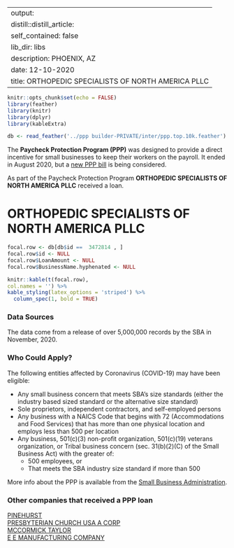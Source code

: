 
---
output:
  distill::distill_article:
    self_contained: false
    lib_dir: libs
description: PHOENIX, AZ 
date: 12-10-2020
title: ORTHOPEDIC SPECIALISTS OF NORTH AMERICA PLLC 
---




```r
knitr::opts_chunk$set(echo = FALSE)
library(feather)
library(knitr)
library(dplyr)
library(kableExtra)

db <- read_feather('../ppp builder-PRIVATE/inter/ppp.top.10k.feather')

```



The **Paycheck Protection Program (PPP)** was designed to provide a direct incentive for small businesses to keep their workers on the payroll. It ended in August 2020, but a [new PPP bill](https://thehill.com/policy/finance/529092-bipartisan-support-for-new-ppp-loans-gains-momentum-in-congress) is being considered.

As part of the Paycheck Protection Program **ORTHOPEDIC SPECIALISTS OF NORTH AMERICA PLLC** received a loan.


# ORTHOPEDIC SPECIALISTS OF NORTH AMERICA PLLC 

```r
focal.row <- db[db$id ==  3472814 , ]
focal.row$id <- NULL
focal.row$LoanAmount <- NULL
focal.row$BusinessName.hyphenated <- NULL

knitr::kable(t(focal.row), 
col.names = '') %>%
kable_styling(latex_options = 'striped') %>%
  column_spec(1, bold = TRUE)


```

### Data Sources

The data come from a release of over 5,000,000 records by the SBA in November, 2020.


### Who Could Apply?

The following entities affected by Coronavirus (COVID-19) may have been eligible:

+ Any small business concern that meets SBA’s size standards (either the industry based sized standard or the alternative size standard)
+ Sole proprietors, independent contractors, and self-employed persons
+ Any business with a NAICS Code that begins with 72 (Accommodations and Food Services) that has more than one physical location and employs less than 500 per location
+ Any business, 501(c)(3) non-profit organization, 501(c)(19) veterans organization, or Tribal business concern (sec. 31(b)(2)(C) of the Small Business Act) with the greater of:
  + 500 employees, or 
  + That meets the SBA industry size standard if more than 500


More info about the PPP is available from the [Small Business Administration](https://www.sba.gov/funding-programs/loans/coronavirus-relief-options/paycheck-protection-program).

 
### Other companies that received a PPP loan 
   
 [PINEHURST](/Paycheck-Protection-Program/3627657-PINEHURST) <br> [PRESBYTERIAN CHURCH USA A CORP](/Paycheck-Protection-Program/3693409-PRESBYTERIAN-CHURCH-USA-A-CORP) <br> [MCCORMICK TAYLOR](/Paycheck-Protection-Program/3036779-MCCORMICK-TAYLOR) <br> [E E MANUFACTURING COMPANY](/Paycheck-Protection-Program/1406958-E-E-MANUFACTURING-COMPANY) <br>